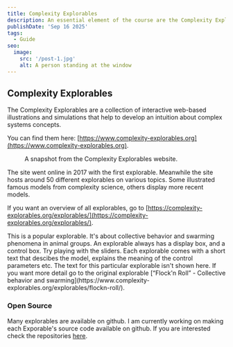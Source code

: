 ```yaml
---
title: Complexity Explorables
description: An essential element of the course are the Complexity Explorables, which are interactive illustrations and simulations that help to develop an intuition about complex systems concepts.
publishDate: 'Sep 16 2025'
tags:
  - Guide
seo:
  image:
    src: '/post-1.jpg'
    alt: A person standing at the window
---
```




## Complexity Explorables

The Complexity Explorables are a collection of interactive web-based illustrations 
and simulations that help to develop an intuition about complex systems concepts. 

You can find them here: [https://www.complexity-explorables.org](https://www.complexity-explorables.org).

<Figure src={complexityexplorables} srcDark={complexityexplorablesDark} alt="Complexity." margin={false}>
A snapshot from the Complexity Explorables website. 
</Figure>

The site went online in 2017 with the first explorable. Meanwhile the site hosts around 50 
different explorables on various topics. Some illustrated famous models from complexity science,
others display more recent models.

If you want an overview of all explorables, go to [https://complexity-explorables.org/explorables/](https://complexity-explorables.org/explorables/).

<Explorable id="flockn_roll" margin={false}>    
    This is a popular explorable. It's about collective behavior and swarming phenomena in 
    animal groups. An explorable always has a display box, and a control box. Try playing
    with the sliders. Each explorable comes with a short text that descibes
    the model, explains the meaning of the control parameters etc. The text
    for this particular explorable isn't shown here. If you want more detail
    go to the original explorable [“Flock'n Roll” - Collective behavior and swarming](https://www.complexity-explorables.org/explorables/flockn-roll/).
    <Eimer slot="figure" client:load id="flockn_roll"/>
</Explorable>

### Open Source

Many explorables are available on github. I am currently working on making each Exporable's source code 
available on github. If you are interested check the repositories [here](https://github.com/dirkbrockmann?tab=repositories). 